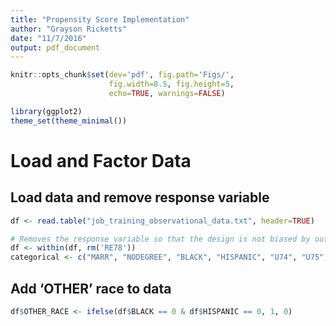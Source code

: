 ```yaml
---
title: "Propensity Score Implementation"
author: "Grayson Ricketts"
date: "11/7/2016"
output: pdf_document
---
```


```r
knitr::opts_chunk$set(dev='pdf', fig.path='Figs/',
                      fig.width=8.5, fig.height=5,
                      echo=TRUE, warnings=FALSE)

library(ggplot2)
theme_set(theme_minimal())
```

# Load and Factor Data

## Load data and remove response variable
```r
df <- read.table("job_training_observational_data.txt", header=TRUE)

# Removes the response variable so that the design is not biased by outcomes
df <- within(df, rm('RE78'))
categorical <- c("MARR", "NODEGREE", "BLACK", "HISPANIC", "U74", "U75", "OTHER_RACE")
```

## Add 'OTHER' race to data
```r
df$OTHER_RACE <- ifelse(df$BLACK == 0 & df$HISPANIC == 0, 1, 0)
```